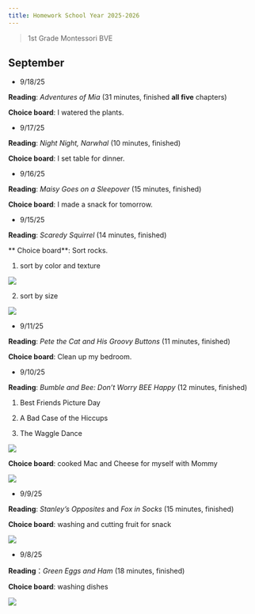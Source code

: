 ```yaml
---
title: Homework School Year 2025-2026
---
```


> 1st Grade Montessori BVE

## September

-   9/18/25

**Reading**: *Adventures of Mia* (31 minutes, finished **all five** chapters)

**Choice board**: I watered the plants.

-   9/17/25

**Reading**: *Night Night, Narwhal* (10 minutes, finished)

**Choice board**: I set table for dinner.


-   9/16/25

**Reading**: *Maisy Goes on a Sleepover* (15 minutes, finished)

**Choice board**: I made a snack for tomorrow.


-   9/15/25 <br>

**Reading**: *Scaredy Squirrel* (14 minutes, finished)

** Choice board**: Sort rocks.

  1. sort by color and texture

![](../photos/h20250915a.jpg)

  2. sort by size

![](../photos/h20250915b.jpg)

-   9/11/25

**Reading**: *Pete the Cat and His Groovy Buttons* (11 minutes, finished)

**Choice board**: Clean up my bedroom.

-   9/10/25

**Reading**: *Bumble and Bee: Don't Worry BEE Happy* (12 minutes, finished)

1.  Best Friends Picture Day

2.  A Bad Case of the Hiccups

3.  The Waggle Dance

![](../photos/a20250601.jpg)

**Choice board**: cooked Mac and Cheese for myself with Mommy

![](../photos/h20250910.jpg)

-   9/9/25

**Reading**: *Stanley's Opposites* and *Fox in Socks* (15 minutes, finished)

**Choice board**: washing and cutting fruit for snack

![](../photos/h20250909.jpg)

-   9/8/25

**Reading**：*Green Eggs and Ham* (18 minutes, finished)

**Choice board**: washing dishes

![](../photos/h20250908.jpg)
